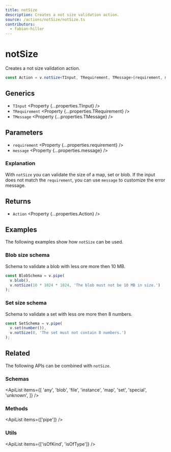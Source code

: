 ```yaml
---
title: notSize
description: Creates a not size validation action.
source: /actions/notSize/notSize.ts
contributors:
  - fabian-hiller
---
```



# notSize

Creates a not size validation action.

```ts
const Action = v.notSize<TInput, TRequirement, TMessage>(requirement, message);
```

## Generics

- `TInput` <Property {...properties.TInput} />
- `TRequirement` <Property {...properties.TRequirement} />
- `TMessage` <Property {...properties.TMessage} />

## Parameters

- `requirement` <Property {...properties.requirement} />
- `message` <Property {...properties.message} />

### Explanation

With `notSize` you can validate the size of a map, set or blob. If the input does not match the `requirement`, you can use `message` to customize the error message.

## Returns

- `Action` <Property {...properties.Action} />

## Examples

The following examples show how `notSize` can be used.

### Blob size schema

Schema to validate a blob with less ore more then 10 MB.

```ts
const BlobSchema = v.pipe(
  v.blob(),
  v.notSize(10 * 1024 * 1024, 'The blob must not be 10 MB in size.')
);
```

### Set size schema

Schema to validate a set with less ore more then 8 numbers.

```ts
const SetSchema = v.pipe(
  v.set(number()),
  v.notSize(8, 'The set must not contain 8 numbers.')
);
```

## Related

The following APIs can be combined with `notSize`.

### Schemas

<ApiList
  items={[
    'any',
    'blob',
    'file',
    'instance',
    'map',
    'set',
    'special',
    'unknown',
  ]}
/>

### Methods

<ApiList items={['pipe']} />

### Utils

<ApiList items={['isOfKind', 'isOfType']} />
